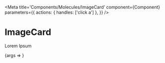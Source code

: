 
<Meta
  title='Components/Molecules/ImageCard'
  component={Component}
  parameters={{
    actions: { handles: ['click a'] },
  }}
/>

# ImageCard

Lorem Ipsum

<Preview withToolbar>
  <Story name='ImageCard' args={mocks}>
    {args => <Component {...args} />}
  </Story>
  <div />
</Preview>

<ArgsTable story='Button' />
